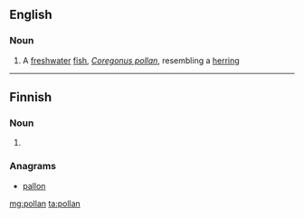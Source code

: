 ==English==

===Noun===
{{en-noun}}

# A [[freshwater]] [[fish]], ''[[Coregonus pollan]]'', resembling a [[herring]]

----
==Finnish==

===Noun===
{{head|fi|noun form}}

# {{fi-form of|polla|type=noun|case=genitive|pl=singular}}

===Anagrams===
* [[pallon#Finnish|pallon]]

[[mg:pollan]]
[[ta:pollan]]